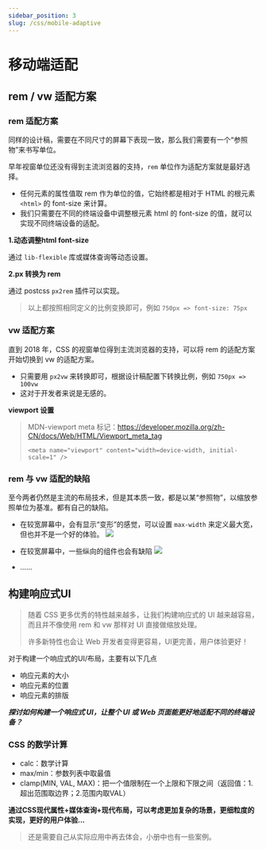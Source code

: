 ```yaml
---
sidebar_position: 3
slug: /css/mobile-adaptive
---
```


# 移动端适配

## rem / vw 适配方案

### rem 适配方案

同样的设计稿，需要在不同尺寸的屏幕下表现一致，那么我们需要有一个“参照物”来书写单位。

早年视窗单位还没有得到主流浏览器的支持，`rem` 单位作为适配方案就是最好选择。

- 任何元素的属性值取 rem 作为单位的值，它始终都是相对于 HTML 的根元素 `<html>` 的 font-size 来计算。
- 我们只需要在不同的终端设备中调整根元素 html 的 font-size 的值，就可以实现不同终端设备的适配。

**1.动态调整html font-size**

通过 `lib-flexible` 库或媒体查询等动态设置。

**2.px 转换为 rem**

通过 postcss `px2rem` 插件可以实现。

> 以上都按照相同定义的比例变换即可，例如 `750px => font-size: 75px`

### vw 适配方案

直到 2018 年，CSS 的视窗单位得到主流浏览器的支持，可以将 rem 的适配方案开始切换到 vw 的适配方案。

- 只需要用 `px2vw` 来转换即可，根据设计稿配置下转换比例，例如 `750px => 100vw`
- 这对于开发者来说是无感的。

**viewport 设置**

> MDN-viewport meta 标记：https://developer.mozilla.org/zh-CN/docs/Web/HTML/Viewport_meta_tag
>
> `<meta name="viewport" content="width=device-width, initial-scale=1" />`

### rem 与 vw 适配的缺陷

至今两者仍然是主流的布局技术，但是其本质一致，都是以某“参照物”，以缩放参照单位为基准。都有自己的缺陷。

- 在较宽屏幕中，会有显示“变形”的感觉，可以设置 `max-width` 来定义最大宽，但也并不是一个好的体验。
  <img src='https://djcdn-1257815770.cos.ap-guangzhou.myqcloud.com/rem-max-width.png' width={300} />

- 在较宽屏幕中，一些纵向的组件也会有缺陷
  <img src='https://djcdn-1257815770.cos.ap-guangzhou.myqcloud.com/rem-bug.png' width={300} />

- ......

## 构建响应式UI

> 随着 CSS 更多优秀的特性越来越多，让我们构建响应式的 UI 越来越容易，而且并不像使用 rem 和 vw 那样对 UI 直接做缩放处理。
>
> 许多新特性也会让 Web 开发者变得更容易，UI更完善，用户体验更好！

对于构建一个响应式的UI/布局，主要有以下几点

- 响应元素的大小
- 响应元素的位置
- 响应元素的排版

***探讨如何构建一个响应式 UI，让整个 UI 或 Web 页面能更好地适配不同的终端设备？***

### CSS 的数学计算

- calc：数学计算
- max/min：参数列表中取最值
- clamp(MIN, VAL, MAX)：把一个值限制在一个上限和下限之间（返回值：1.超出范围取边界；2.范围内取VAL）

**通过CSS现代属性+媒体查询+现代布局，可以考虑更加复杂的场景，更细粒度的实现，更好的用户体验...**

> 还是需要自己从实际应用中再去体会，小册中也有一些案例。



